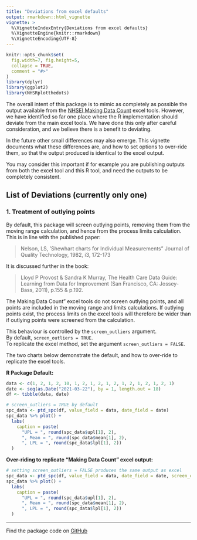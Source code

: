 ```yaml
---
title: "Deviations from excel defaults"
output: rmarkdown::html_vignette
vignette: >
  %\VignetteIndexEntry{Deviations from excel defaults}
  %\VignetteEngine{knitr::rmarkdown}
  %\VignetteEncoding{UTF-8}
---
```


```r
knitr::opts_chunk$set(
  fig.width=7, fig.height=5,
  collapse = TRUE,
  comment = "#>"
)
library(dplyr)
library(ggplot2)
library(NHSRplotthedots)
```

The overall intent of this package is to mimic as completely as possible the output available from the [NHSEI Making Data Count](https://www.england.nhs.uk/publication/making-data-count/) excel tools. However, we have identified so far one place where the R implementation should deviate from the main excel tools. We have done this only after careful consideration, and we believe there is a benefit to deviating.

In the future other small differences may also emerge.  This vignette documents what these differences are, and how to set options to over-ride them, so that the output produced is identical to the excel output. 

You may consider this important if for example you are publishing outputs from both the excel tool and this R tool, and need the outputs to be completely consistent.

## List of Deviations (currently only one)

### 1. Treatment of outlying points

By default, this package will screen outlying points, removing them from the moving range calculation, and hence from the process limits calculation. This is in line with the published paper:

> Nelson, LS, 'Shewhart charts for Individual Measurements" Journal of Quality Technology, 1982, i3, 172-173

It is discussed further in the book:

> Lloyd P Provost & Sandra K Murray, The Health Care Data Guide: Learning from Data for Improvement (San Francisco, CA: Jossey-Bass, 2011), p.155 & p.192.


The Making Data Count" excel tools do not screen outlying points, and all points are included in the moving range and limits calculations. If outlying points exist, the process limits on the excel tools will therefore be wider than if outlying points were screened from the calculation.

This behaviour is controlled by the `screen_outliers` argument.  
By default, `screen_outliers = TRUE`.  
To replicate the excel method, set the argument `screen_outliers = FALSE`.

The two charts below demonstrate the default, and how to over-ride to replicate the excel tools.

**R Package Default:**
```r
data <- c(1, 2, 1, 2, 10, 1, 2, 1, 2, 1, 2, 1, 2, 1, 2, 1, 2, 1)
date <- seq(as.Date("2021-03-22"), by = 1, length.out = 18)
df <- tibble(data, date)

# screen_outliers = TRUE by default
spc_data <- ptd_spc(df, value_field = data, date_field = date)
spc_data %>% plot() + 
  labs(
    caption = paste(
      "UPL = ", round(spc_data$upl[1], 2),
      ", Mean = ", round(spc_data$mean[1], 2),
      ", LPL = ", round(spc_data$lpl[1], 2))
  )
```

**Over-riding to replicate "Making Data Count" excel output:**
```r

# setting screen_outliers = FALSE produces the same output as excel
spc_data <- ptd_spc(df, value_field = data, date_field = date, screen_outliers = FALSE)
spc_data %>% plot() + 
  labs(
    caption = paste(
      "UPL = ", round(spc_data$upl[1], 2),
      ", Mean = ", round(spc_data$mean[1], 2),
      ", LPL = ", round(spc_data$lpl[1], 2))
  )

```

---
Find the package code on [GitHub](https://github.com/nhs-r-community/NHSRplotthedots)
